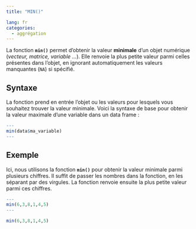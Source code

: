 ```yaml
---
title: "MIN()"

lang: fr
categories:
  - aggrégation
---
```


La fonction **`min()`** permet d'obtenir la valeur **minimale** d’un objet numérique (*vecteur, matrice, variable ...*). Elle renvoie la plus petite valeur parmi celles présentes dans l’objet, en ignorant automatiquement les valeurs manquantes (`NA`) si spécifié.

## Syntaxe

La fonction prend en entrée l'objet ou les valeurs pour lesquels vous souhaitez trouver la valeur minimale. Voici la syntaxe de base pour obtenir la valeur maximale d’une variable dans un data frame :

``` r
---
min(data$ma_variable)
---
```

## Exemple

Ici, nous utilisons la fonction **`min()`** pour obtenir la valeur minimale parmi plusieurs chiffres. Il suffit de passer les nombres dans la fonction, en les séparant par des virgules. La fonction renvoie ensuite la plus petite valeur parmi ces chiffres.

``` r
---
min(6,3,8,1,4,5)
---
```

```r
min(6,3,8,1,4,5)
```




